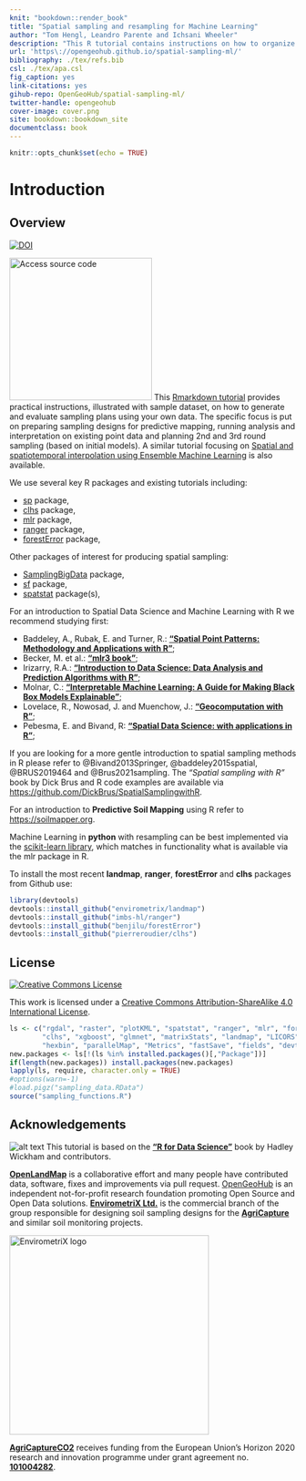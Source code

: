 ```yaml
---
knit: "bookdown::render_book"
title: "Spatial sampling and resampling for Machine Learning"
author: "Tom Hengl, Leandro Parente and Ichsani Wheeler"
description: "This R tutorial contains instructions on how to organize spatial sampling using R packages. It is organized in three main parts: (1) planning new surveys: i.e. starting from scratch, (2) implementing resampling: learning from existing point data, focusing on subsampling and Cross-Validation strategies, (3) planning additional sampling: sampling additional point data based on initial models, the running re-analysis and gradually improving models until the maximum possible accuracy is reached. We use sample datasets to demonstrate processing steps and provide interpretation and dicussion of the results. More chapters will be added in the future. Contributions are welcome. To discuss issues or report a bug please use the repository homepage."
url: 'https\://opengeohub.github.io/spatial-sampling-ml/'
bibliography: ./tex/refs.bib
csl: ./tex/apa.csl  
fig_caption: yes
link-citations: yes
gihub-repo: OpenGeoHub/spatial-sampling-ml/
twitter-handle: opengeohub
cover-image: cover.png
site: bookdown::bookdown_site
documentclass: book
---
```


```r
knitr::opts_chunk$set(echo = TRUE)
```

# Introduction {.unnumbered}

## Overview {.unnumbered}

[![DOI](https://zenodo.org/badge/doi/10.5281/zenodo.5759693.svg)](https://doi.org/10.5281/zenodo.5759693)

[![Access source code](cover.png){.cover width="250"}](https://opengeohub.github.io/spatial-sampling-ml/) This [Rmarkdown tutorial](https://opengeohub.github.io/spatial-sampling-ml/) provides practical instructions, illustrated with sample 
dataset, on how to generate and evaluate sampling plans using your own data. 
The specific focus is put on preparing sampling designs for predictive mapping, 
running analysis and interpretation on existing point data and planning 2nd and 3rd 
round sampling (based on initial models). A similar tutorial focusing on [Spatial 
and spatiotemporal interpolation using Ensemble Machine Learning](https://opengeohub.github.io/spatial-prediction-eml/) is also available.

We use several key R packages and existing tutorials including:

- [sp](https://github.com/edzer/sp) package,
- [clhs](https://github.com/pierreroudier/clhs) package,
- [mlr](https://mlr.mlr-org.com/) package,
- [ranger](https://github.com/imbs-hl/ranger/) package,
- [forestError](https://github.com/benjilu/forestError) package,

Other packages of interest for producing spatial sampling:

- [SamplingBigData](https://github.com/jlisic/SamplingBigData) package,
- [sf](https://keen-swartz-3146c4.netlify.app/pointpatterns.html#spatial-sampling-and-simulating-a-point-process) package,
- [spatstat](https://spatstat.org/) package(s),

For an introduction to Spatial Data Science and Machine Learning with R we recommend studying first:

- Baddeley, A., Rubak, E. and Turner, R.: **[“Spatial Point Patterns: Methodology and Applications with R”](https://spatstat.org/)**;  
- Becker, M. et al.: **[“mlr3 book”](https://mlr3book.mlr-org.com/)**;  
- Irizarry, R.A.: **[“Introduction to Data Science: Data Analysis and Prediction Algorithms with R”](https://rafalab.github.io/dsbook/)**;  
- Molnar, C.: **[“Interpretable Machine Learning: A Guide for Making Black Box Models Explainable”](https://christophm.github.io/interpretable-ml-book/)**;  
- Lovelace, R., Nowosad, J. and Muenchow, J.: **[“Geocomputation with R”](https://geocompr.robinlovelace.net/)**;  
- Pebesma, E. and Bivand, R: **[“Spatial Data Science: with applications in R”](https://keen-swartz-3146c4.netlify.app/)**;  

If you are looking for a more gentle introduction to spatial sampling methods in R 
please refer to @Bivand2013Springer, @baddeley2015spatial, @BRUS2019464 and @Brus2021sampling. 
The _“Spatial sampling with R”_ book by Dick Brus and R code examples are 
available via <https://github.com/DickBrus/SpatialSamplingwithR>.

For an introduction to **Predictive Soil Mapping** using R refer to <https://soilmapper.org>.

Machine Learning in **python** with resampling can be best implemented via the [scikit-learn library](https://scikit-learn.org/stable/), 
which matches in functionality what is available via the mlr package in R.

To install the most recent **landmap**, **ranger**, **forestError** and **clhs** packages from Github use:

```r
library(devtools)
devtools::install_github("envirometrix/landmap")
devtools::install_github("imbs-hl/ranger")
devtools::install_github("benjilu/forestError")
devtools::install_github("pierreroudier/clhs")
```

## License {.unnumbered}

[<img alt="Creative Commons License" style="border-width:0" src="https://i.creativecommons.org/l/by-sa/4.0/88x31.png" />](http://creativecommons.org/licenses/by-sa/4.0/)

This work is licensed under a [Creative Commons Attribution-ShareAlike 4.0 International License](http://creativecommons.org/licenses/by-sa/4.0/).

```r
ls <- c("rgdal", "raster", "plotKML", "spatstat", "ranger", "mlr", "forestError", 
        "clhs", "xgboost", "glmnet", "matrixStats", "landmap", "LICORS", "h2o", "yardstick", 
        "hexbin", "parallelMap", "Metrics", "fastSave", "fields", "devtools", "Cubist")
new.packages <- ls[!(ls %in% installed.packages()[,"Package"])]
if(length(new.packages)) install.packages(new.packages)
lapply(ls, require, character.only = TRUE)
#options(warn=-1)
#load.pigz("sampling_data.RData")
source("sampling_functions.R")
```

## Acknowledgements {.unnumbered}

![alt text](tex/R_logo.svg.png "Spacetime ML") This tutorial is based on the **[“R for Data Science”](https://r4ds.had.co.nz/)** book by Hadley Wickham and contributors.

**[OpenLandMap](https://openlandmap.org)** is a collaborative effort and many people 
have contributed data, software, fixes and improvements via pull request. [OpenGeoHub](https://opengeohub.org) 
is an independent not-for-profit research foundation promoting Open Source and Open Data solutions. 
**[EnvirometriX Ltd.](https://envirometrix.nl)** is the commercial branch of the group 
responsible for designing soil sampling designs for the **[AgriCapture](https://agricaptureco2.eu/)** and similar soil monitoring projects.

[<img src="tex/envirometrix_logo_ml.png" alt="EnvirometriX logo" width="350"/>](https://envirometrix.nl)

**[AgriCaptureCO2](https://agricaptureco2.eu/)** receives funding from the European Union’s Horizon 2020 research and innovation programme under grant agreement no. **[101004282](https://cordis.europa.eu/project/id/101004282)**.
